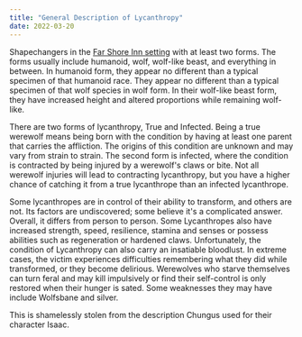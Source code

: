 ```yaml
---
title: "General Description of Lycanthropy"
date: 2022-03-20
---
```


Shapechangers in the [Far Shore Inn setting](/far-shore-inn/about) with at least two forms. The forms usually include humanoid, wolf, wolf-like beast, and everything in between. In humanoid form, they appear no different than a typical specimen of that humanoid race. They appear no different than a typical specimen of that wolf species in wolf form. In their wolf-like beast form, they have increased height and altered proportions while remaining wolf-like.

There are two forms of lycanthropy, True and Infected. Being a true werewolf means being born with the condition by having at least one parent that carries the affliction. The origins of this condition are unknown and may vary from strain to strain. The second form is infected, where the condition is contracted by being injured by a werewolf's claws or bite. Not all werewolf injuries will lead to contracting lycanthropy, but you have a higher chance of catching it from a true lycanthrope than an infected lycanthrope.

Some lycanthropes are in control of their ability to transform, and others are not. Its factors are undiscovered; some believe it's a complicated answer. Overall, it differs from person to person. Some Lycanthropes also have increased strength, speed, resilience, stamina and senses or possess abilities such as regeneration or hardened claws. Unfortunately, the condition of Lycanthropy can also carry an insatiable bloodlust. In extreme cases, the victim experiences difficulties remembering what they did while transformed, or they become delirious. Werewolves who starve themselves can turn feral and may kill impulsively or find their self-control is only restored when their hunger is sated. Some weaknesses they may have include Wolfsbane and silver.

<Notice title="Note" type="info">
  This is shamelessly stolen from the description Chungus
  used for their character Isaac.
</Notice>
